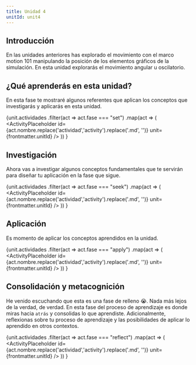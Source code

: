 ```yaml
---
title: Unidad 4
unitId: unit4
---
```




## Introducción 

En las unidades anteriores has explorado el movimiento con el marco motion 101
manipulando la posición de los elementos gráficos de la simulación. En esta 
unidad explorarás el movimiento angular u oscilatorio.

## ¿Qué aprenderás en esta unidad?

En esta fase te mostraré algunos referentes que aplican los conceptos que investigarás 
y aplicarás en esta unidad.

{unit.actividades
  .filter(act => act.fase === "set")
  .map(act => (
    <ActivityPlaceholder 
      id={act.nombre.replace('actividad','activity').replace('.md', '')} 
      unit={frontmatter.unitId} 
    />
  ))
}

## Investigación

Ahora vas a investigar algunos conceptos fundamentales que te servirán para 
diseñar tu aplicación en la fase que sigue.

{unit.actividades
  .filter(act => act.fase === "seek")
  .map(act => (
    <ActivityPlaceholder 
      id={act.nombre.replace('actividad','activity').replace('.md', '')} 
      unit={frontmatter.unitId}
    />
  ))
}

## Aplicación

Es momento de aplicar los conceptos aprendidos en la unidad.

{unit.actividades
  .filter(act => act.fase === "apply")
  .map(act => (
    <ActivityPlaceholder 
      id={act.nombre.replace('actividad','activity').replace('.md', '')} 
      unit={frontmatter.unitId} 
    />
  ))
}

## Consolidación y metacognición

He venido escuchando que esta es una fase de relleno 😭. Nada 
más lejos de la verdad, de verdad. En esta fase del proceso de aprendizaje 
es donde miras hacia ``atrás`` y consolidas lo que aprendiste. Adicionalmente,
reflexionas sobre tu proceso de aprendizaje y las posibilidades de aplicar lo 
aprendido en otros contextos.

{unit.actividades
  .filter(act => act.fase === "reflect")
  .map(act => (
    <ActivityPlaceholder 
      id={act.nombre.replace('actividad','activity').replace('.md', '')} 
      unit={frontmatter.unitId} 
    />
  ))
}